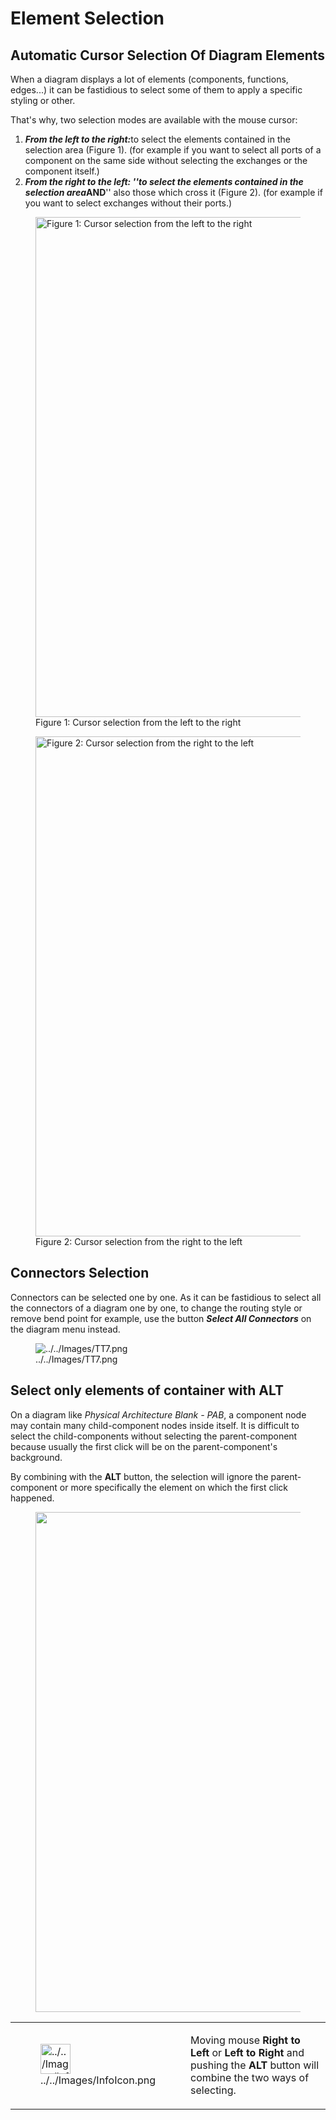 =Element Selection =

==Automatic Cursor Selection Of Diagram Elements==

When a diagram displays a lot of elements (components, functions, edges...) it can be fastidious to select some of them to apply a specific styling or other.

That's why, two selection modes are available with the mouse cursor:

# '''''From the left to the right: '''''to select the elements contained in the selection area (Figure 1). (for example if you want to select all ports of a component on the same side without selecting the exchanges or the component itself.)
# '''''From the right to the left: '''''to select the elements contained in the selection area '''''AND''''' also those which cross it (Figure 2). (for example if you want to select exchanges without their ports.)

[[File:../../Images/Tips1.png|thumbnail|800px|Figure 1: Cursor selection from the left to the right]]

[[File:../../Images/Tips2.png|thumbnail|800px|Figure 2: Cursor selection from the right to the left]]

==Connectors Selection==

Connectors can be selected one by one. As it can be fastidious to select all the connectors of a diagram one by one, to change the routing style or remove bend point for example, use the button '''''Select All Connectors''''' on the diagram menu instead.


[[File:../../Images/TT7.png]]

==Select only elements of container with ALT==

On a diagram like ''Physical Architecture Blank - PAB'', a component node may contain many child-component nodes inside itself. It is difficult to select the child-components without selecting the parent-component because usually the first click will be on the parent-component's background.

By combining with the '''ALT''' button, the selection will ignore the parent-component or more specifically the element on which the first click happened.

[[File:../../Images/Tips88.png|thumbnail|800px|]]

{| border="1"
|-
| 
[[Image:../../Images/InfoIcon.png|48x48px]]

|
Moving mouse '''Right to Left''' or '''Left to Right''' and pushing the '''ALT''' button will combine the two ways of selecting.
 
|} 